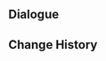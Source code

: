 {{Genius Invokation TCG Stage
|title        = Yaoyao: Friendly
|type         = Friendly Fracas
|group        = Invitation Board
|character    = Yaoyao
|requirement  = 1
|introduction = "You want to play a card game with me? That's great &mdash; it'll be my pleasure!"<br>Hint: Yaoyao's deck includes many Weapon cards with "Effects when entering the field," and can use the synergy between the effects of these cards to repeatedly use them, with powerful results.
|objective_1  = Achieve victory
|reward_1     = Yaoyao*1
|objective_2  = Achieve victory within 6 Rounds
|reward_2     = Beneficent*1
|objective_3  = Win with less than 2 characters defeated
|reward_3     = Beneficent*1
|lineup       = Yaoyao;Xiangling;Keqing
|action       = Beneficent;Beneficent;Crown of Watatsumi;Crown of Watatsumi;Moonpiercer;Moonpiercer;Lithic Spear;Lithic Spear;Aquila Favonia;Aquila Favonia;Golden House;Golden House;Master Zhang;Master Zhang;Where Is the Unseen Razor?;Where Is the Unseen Razor?;Rhythm of the Great Dream;Rhythm of the Great Dream;Capricious Visage;Capricious Visage;Strategize;Strategize;Changing Shifts;Changing Shifts;Lotus Flower Crisp;Lotus Flower Crisp;I Haven't Lost Yet!;I Haven't Lost Yet!;The Bestest Travel Companion!;The Bestest Travel Companion!
}}

==Dialogue==
{{Transclude|Genius Invokation TCG/Stage/Yaoyao|Friendly Fracas}}

==Change History==
{{Change History|4.1}}